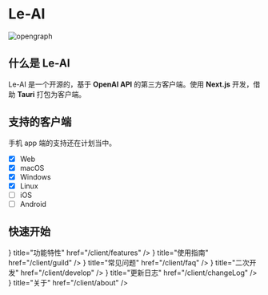
# Le-AI

<Image src={opengraph} alt="opengraph" className="rounded-lg" />

## 什么是 Le-AI

Le-AI 是一个开源的，基于 **OpenAI API** 的第三方客户端。使用 **Next.js** 开发，借助 **Tauri** 打包为客户端。

## 支持的客户端

<div className="my-6">手机 app 端的支持还在计划当中。</div>

- [x] Web
- [x] macOS
- [x] Windows
- [x] Linux
- [ ] iOS
- [ ] Android

## 快速开始

<Cards>
  <Card
    icon={<span className="w-6 h-6 i-mdi-star-face" />}
    title="功能特性"
    href="/client/features"
  />
  <Card
    icon={<span className="w-6 h-6 i-mingcute-book-2-fill" />}
    title="使用指南"
    href="/client/guild"
  />
  <Card
    icon={<span className="w-6 h-6 i-mdi-frequently-asked-questions" />}
    title="常见问题"
    href="/client/faq"
  />
  <Card
    icon={<span className="w-6 h-6 i-mdi-code-not-equal-variant" />}
    title="二次开发"
    href="/client/develop"
  />
  <Card
    icon={<span className="w-6 h-6 i-mingcute-document-3-fill" />}
    title="更新日志"
    href="/client/changeLog"
  />
  <Card
    icon={<span className="w-6 h-6 i-mdi-information" />}
    title="关于"
    href="/client/about"
  />
</Cards>
